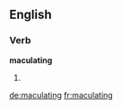 ==English==

===Verb===
'''maculating'''

# {{present participle of|maculate}}

[[de:maculating]]
[[fr:maculating]]